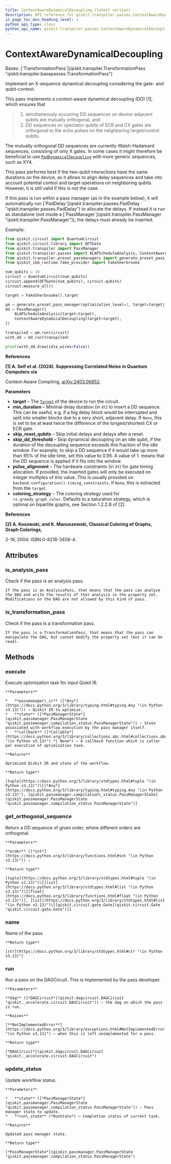 ```yaml
---
title: ContextAwareDynamicalDecoupling (latest version)
description: API reference for qiskit.transpiler.passes.ContextAwareDynamicalDecoupling in the latest version of qiskit
in_page_toc_min_heading_level: 1
python_api_type: class
python_api_name: qiskit.transpiler.passes.ContextAwareDynamicalDecoupling
---
```


# ContextAwareDynamicalDecoupling

<Class id="qiskit.transpiler.passes.ContextAwareDynamicalDecoupling" isDedicatedPage={true} github="https://github.com/Qiskit/qiskit/tree/stable/2.1/qiskit/transpiler/passes/scheduling/padding/context_aware_dynamical_decoupling.py#L42-L640" signature="qiskit.transpiler.passes.ContextAwareDynamicalDecoupling(*args, **kwargs)" modifiers="class">
  Bases: [`TransformationPass`](qiskit.transpiler.TransformationPass "qiskit.transpiler.basepasses.TransformationPass")

  Implement an X-sequence dynamical decoupling considering the gate- and qubit-context.

  This pass implements a context-aware dynamical decoupling (DD) \[1], which ensures that

  > 1.  simultaneously occurring DD sequences on device-adjacent qubits are mutually orthogonal, and
  > 2.  DD sequences on spectator qubits of ECR and CX gates are orthogonal to the echo pulses on the neighboring target/control qubits.

  The mutually orthogonal DD sequences are currently Walsh-Hadamard sequences, consisting of only X gates. In some cases it might therefore be beneficial to use [`PadDynamicalDecoupling`](qiskit.transpiler.passes.PadDynamicalDecoupling "qiskit.transpiler.passes.PadDynamicalDecoupling") with more generic sequences, such as XY4.

  This pass performs best if the two-qubit interactions have the same durations on the device, as it allows to align delay sequences and take into account potential control and target operations on neighboring qubits. However, it is still valid if this is not the case.

  <Admonition title="Note" type="note">
    If this pass is run within a pass manager (as in the example below), it will automatically run [`PadDelay`](qiskit.transpiler.passes.PadDelay "qiskit.transpiler.passes.PadDelay") to allocate the delays. If instead it is run as standalone (not inside a [`PassManager`](qiskit.transpiler.PassManager "qiskit.transpiler.PassManager")), the delays must already be inserted.
  </Admonition>

  Example:

  ```python
  from qiskit.circuit import QuantumCircuit
  from qiskit.circuit.library import QFTGate
  from qiskit.transpiler import PassManager
  from qiskit.transpiler.passes import ALAPScheduleAnalysis, ContextAwareDynamicalDecoupling
  from qiskit.transpiler.preset_passmanagers import generate_preset_pass_manager
  from qiskit_ibm_runtime.fake_provider import FakeSherbrooke

  num_qubits = 10
  circuit = QuantumCircuit(num_qubits)
  circuit.append(QFTGate(num_qubits), circuit.qubits)
  circuit.measure_all()

  target = FakeSherbrooke().target

  pm = generate_preset_pass_manager(optimization_level=2, target=target)
  dd = PassManager([
      ALAPScheduleAnalysis(target=target),
      ContextAwareDynamicalDecoupling(target=target),
  ])

  transpiled = pm.run(circuit)
  with_dd = dd.run(transpiled)

  print(with_dd.draw(idle_wires=False))
  ```

  **References**

  **\[1] A. Seif et al. (2024). Suppressing Correlated Noise in Quantum Computers via**

  Context-Aware Compiling, [arXiv:2403.06852](https://arxiv.org/abs/2403.06852).

  **Parameters**

  *   **target** – The [`Target`](qiskit.transpiler.Target "qiskit.transpiler.Target") of the device to run the circuit.
  *   **min\_duration** – Minimal delay duration (in `dt`) to insert a DD sequence. This can be useful, e.g. if a big delay block would be interrupted and split into smaller blocks due to a very short, adjacent delay. If `None`, this is set to be at least twice the difference of the longest/shortest CX or ECR gate.
  *   **skip\_reset\_qubits** – Skip initial delays and delays after a reset.
  *   **skip\_dd\_threshold** – Skip dynamical decoupling on an idle qubit, if the duration of the decoupling sequence exceeds this fraction of the idle window. For example, to skip a DD sequence if it would take up more than 95% of the idle time, set this value to 0.95. A value of 1. means that the DD sequence is applied if it fits into the window.
  *   **pulse\_alignment** – The hardware constraints (in `dt`) for gate timing allocation. If provided, the inserted gates will only be executed on integer multiples of this value. This is usually provided on `backend.configuration().timing_constraints`. If `None`, this is extracted from the `target`.
  *   **coloring\_strategy** – The coloring strategy used for `rx.greedy_graph_color`. Defaults to a saturation strategy, which is optimal on bipartite graphs, see Section 1.2.2.8 of \[2].

  **References**

  **\[2] A. Kosowski, and K. Manuszewski, Classical Coloring of Graphs, Graph Colorings,**

  2-19, 2004. ISBN 0-8218-3458-4.

  ## Attributes

  ### is\_analysis\_pass

  <Attribute id="qiskit.transpiler.passes.ContextAwareDynamicalDecoupling.is_analysis_pass">
    Check if the pass is an analysis pass.

    If the pass is an AnalysisPass, that means that the pass can analyze the DAG and write the results of that analysis in the property set. Modifications on the DAG are not allowed by this kind of pass.
  </Attribute>

  ### is\_transformation\_pass

  <Attribute id="qiskit.transpiler.passes.ContextAwareDynamicalDecoupling.is_transformation_pass">
    Check if the pass is a transformation pass.

    If the pass is a TransformationPass, that means that the pass can manipulate the DAG, but cannot modify the property set (but it can be read).
  </Attribute>

  ## Methods

  ### execute

  <Function id="qiskit.transpiler.passes.ContextAwareDynamicalDecoupling.execute" github="https://github.com/Qiskit/qiskit/tree/stable/2.1/qiskit/transpiler/basepasses.py#L161-L180" signature="execute(passmanager_ir, state, callback=None)">
    Execute optimization task for input Qiskit IR.

    **Parameters**

    *   **passmanager\_ir** ([*Any*](https://docs.python.org/3/library/typing.html#typing.Any "(in Python v3.13)")) – Qiskit IR to optimize.
    *   **state** ([*PassManagerState*](qiskit.passmanager.PassManagerState "qiskit.passmanager.compilation_status.PassManagerState")) – State associated with workflow execution by the pass manager itself.
    *   **callback** ([*Callable*](https://docs.python.org/3/library/collections.abc.html#collections.abc.Callable "(in Python v3.13)") *| None*) – A callback function which is caller per execution of optimization task.

    **Returns**

    Optimized Qiskit IR and state of the workflow.

    **Return type**

    [tuple](https://docs.python.org/3/library/stdtypes.html#tuple "(in Python v3.13)")\[[*Any*](https://docs.python.org/3/library/typing.html#typing.Any "(in Python v3.13)"), [qiskit.passmanager.compilation\_status.PassManagerState](qiskit.passmanager.PassManagerState "qiskit.passmanager.compilation_status.PassManagerState")]
  </Function>

  ### get\_orthogonal\_sequence

  <Function id="qiskit.transpiler.passes.ContextAwareDynamicalDecoupling.get_orthogonal_sequence" github="https://github.com/Qiskit/qiskit/tree/stable/2.1/qiskit/transpiler/passes/scheduling/padding/context_aware_dynamical_decoupling.py#L231-L234" signature="get_orthogonal_sequence(order)">
    Return a DD sequence of given order, where different orders are orthogonal.

    **Parameters**

    **order** ([*int*](https://docs.python.org/3/library/functions.html#int "(in Python v3.13)")) –

    **Return type**

    [tuple](https://docs.python.org/3/library/stdtypes.html#tuple "(in Python v3.13)")\[[list](https://docs.python.org/3/library/stdtypes.html#list "(in Python v3.13)")\[[float](https://docs.python.org/3/library/functions.html#float "(in Python v3.13)")], [list](https://docs.python.org/3/library/stdtypes.html#list "(in Python v3.13)")\[[qiskit.circuit.gate.Gate](qiskit.circuit.Gate "qiskit.circuit.gate.Gate")]]
  </Function>

  ### name

  <Function id="qiskit.transpiler.passes.ContextAwareDynamicalDecoupling.name" github="https://github.com/Qiskit/qiskit/tree/stable/2.1/qiskit/passmanager/base_tasks.py#L68-L70" signature="name()">
    Name of the pass.

    **Return type**

    [str](https://docs.python.org/3/library/stdtypes.html#str "(in Python v3.13)")
  </Function>

  ### run

  <Function id="qiskit.transpiler.passes.ContextAwareDynamicalDecoupling.run" github="https://github.com/Qiskit/qiskit/tree/stable/2.1/qiskit/transpiler/passes/scheduling/padding/context_aware_dynamical_decoupling.py#L164-L229" signature="run(dag)">
    Run a pass on the DAGCircuit. This is implemented by the pass developer.

    **Parameters**

    **dag** ([*DAGCircuit*](qiskit.dagcircuit.DAGCircuit "qiskit._accelerate.circuit.DAGCircuit")) – the dag on which the pass is run.

    **Raises**

    [**NotImplementedError**](https://docs.python.org/3/library/exceptions.html#NotImplementedError "(in Python v3.13)") – when this is left unimplemented for a pass.

    **Return type**

    [*DAGCircuit*](qiskit.dagcircuit.DAGCircuit "qiskit._accelerate.circuit.DAGCircuit")
  </Function>

  ### update\_status

  <Function id="qiskit.transpiler.passes.ContextAwareDynamicalDecoupling.update_status" github="https://github.com/Qiskit/qiskit/tree/stable/2.1/qiskit/transpiler/basepasses.py#L182-L190" signature="update_status(state, run_state)">
    Update workflow status.

    **Parameters**

    *   **state** ([*PassManagerState*](qiskit.passmanager.PassManagerState "qiskit.passmanager.compilation_status.PassManagerState")) – Pass manager state to update.
    *   **run\_state** (*RunState*) – Completion status of current task.

    **Returns**

    Updated pass manager state.

    **Return type**

    [*PassManagerState*](qiskit.passmanager.PassManagerState "qiskit.passmanager.compilation_status.PassManagerState")
  </Function>
</Class>

